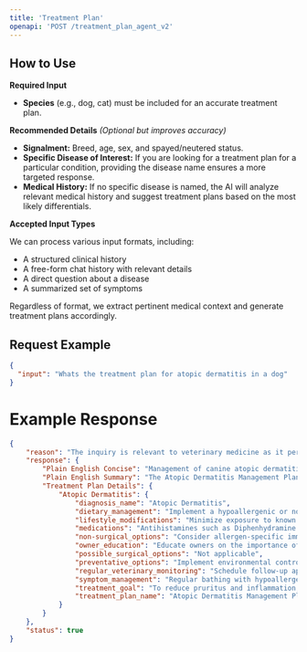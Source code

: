 ```yaml
---
title: 'Treatment Plan'
openapi: 'POST /treatment_plan_agent_v2'
---
```


## How to Use

**Required Input**
- **Species** (e.g., dog, cat) must be included for an accurate treatment plan.

**Recommended Details** *(Optional but improves accuracy)*
- **Signalment:** Breed, age, sex, and spayed/neutered status.
- **Specific Disease of Interest:** If you are looking for a treatment plan for a particular condition, providing the disease name ensures a more targeted response.
- **Medical History:** If no specific disease is named, the AI will analyze relevant medical history and suggest treatment plans based on the most likely differentials.

**Accepted Input Types**

We can process various input formats, including:
- A structured clinical history
- A free-form chat history with relevant details
- A direct question about a disease 
- A summarized set of symptoms

Regardless of format, we extract pertinent medical context and generate treatment plans accordingly.

## Request Example
```json
{
  "input": "Whats the treatment plan for atopic dermatitis in a dog"
}
```

# Example Response

```json
{
    "reason": "The inquiry is relevant to veterinary medicine as it pertains to the treatment plan for atopic dermatitis, a common skin condition in dogs. This implies the need for a veterinary treatment plan to manage the condition.",
    "response": {
        "Plain English Concise": "Management of canine atopic dermatitis includes antihistamines, hypoallergenic diet, regular baths, and allergen avoidance, with follow-up every 4-6 weeks; consider immunotherapy if specific allergens are identified.",
        "Plain English Summary": "The Atopic Dermatitis Management Plan for this canine patient focuses on reducing pruritus and inflammation while improving skin barrier function and preventing flare-ups. Medications such as Diphenhydramine and Cetirizine may be prescribed for mild cases, although efficacy can vary. Dietary management includes introducing a hypoallergenic or novel protein diet and omega fatty acid supplements if food allergies are suspected. Regular veterinary monitoring is crucial, with follow-ups every 4-6 weeks to assess treatment efficacy and make necessary adjustments. Lifestyle modifications, such as minimizing allergen exposure and regular bathing with hypoallergenic shampoos, are recommended, and allergen-specific immunotherapy may be considered if specific allergens are identified. Owner education is essential for recognizing early flare-up signs and maintaining a symptom diary to guide ongoing management.",
        "Treatment Plan Details": {
            "Atopic Dermatitis": {
                "diagnosis_name": "Atopic Dermatitis",
                "dietary_management": "Implement a hypoallergenic or novel protein diet if food allergies are suspected or confirmed. Introduce omega-3 and omega-6 fatty acid supplements at 40 mg/kg and 10 mg/kg respectively to improve skin barrier function and reduce inflammation.",
                "lifestyle_modifications": "Minimize exposure to known allergens by using air purifiers, washing bedding frequently, and avoiding walks in high pollen areas during peak seasons. Consider using topical treatments like sphingolipids to enhance skin barrier function.",
                "medications": "Antihistamines such as Diphenhydramine (1-2 mg/kg every 8-12 hours) and Cetirizine (1 mg/kg once daily) can be used for mild cases, though efficacy may vary. Corticosteroids like Prednisone should be administered at 0.5-1 mg/kg daily for 5-7 days, then tapered to the lowest effective dose. Immunomodulatory medications such as Cyclosporine (Atopica) at 5 mg/kg daily and Oclacitinib (Apoquel) at 0.4-0.6 mg/kg twice daily for 14 days, then once daily, are effective for long-term management. Biologic therapy with Lokivetmab (Cytopoint) is administered at 1-3 mg/kg subcutaneously every 4-8 weeks as needed for pruritus control.",
                "non-surgical_options": "Consider allergen-specific immunotherapy (ASIT) if specific allergens are identified and the patient is a good candidate. This involves subcutaneous injections or sublingual administration of allergen extracts over several months to years.",
                "owner_education": "Educate owners on the importance of adhering to the treatment plan, recognizing early signs of flare-ups, and maintaining a diary of symptoms and potential triggers. Discuss potential side effects of medications and the importance of regular monitoring.",
                "possible_surgical_options": "Not applicable",
                "preventative_options": "Implement environmental control measures and dietary management to prevent flare-ups. Consider alternative therapies like acupuncture or herbal supplements as adjunctive treatments. Regularly review and adjust the treatment plan based on the dog's response.",
                "regular_veterinary_monitoring": "Schedule follow-up appointments every 4-6 weeks initially to monitor response to treatment and adjust the plan as necessary. Educate the owner on recognizing early signs of flare-ups and monitor liver enzymes if using long-term corticosteroids.",
                "symptom_management": "Regular bathing with hypoallergenic or medicated shampoos, such as those containing chlorhexidine or phytosphingosine, to remove allergens and provide soothing relief. Use of antihistamines and corticosteroids for immediate relief as needed.",
                "treatment_goal": "To reduce pruritus and inflammation, improve skin barrier function, and prevent flare-ups in atopic dermatitis.",
                "treatment_plan_name": "Atopic Dermatitis Management Plan"
            }
        }
    },
    "status": true
}
```
